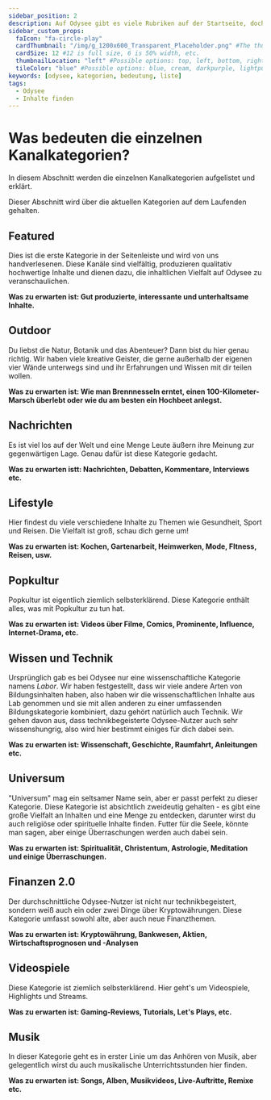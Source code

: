 ---
sidebar_position: 2
description: Auf Odysee gibt es viele Rubriken auf der Startseite, doch was bedeuten diese? Hier zeigen wir dir, was dich erwartet.
sidebar_custom_props:
  faIcon: "fa-circle-play"
  cardThumbnail: "/img/g_1200x600_Transparent_Placeholder.png" #The thumbnail on the category card.
  cardSize: 12 #12 is full size, 6 is 50% width, etc.
  thumbnailLocation: "left" #Possible options: top, left, bottom, right, none
  tileColor: "blue" #Possible options: blue, cream, darkpurple, lightpurple, mauve, orange, pink, none
keywords: [odysee, kategorien, bedeutung, liste]
tags:
  - Odysee
  - Inhalte finden
---

# Was bedeuten die einzelnen Kanalkategorien?

In diesem Abschnitt werden die einzelnen Kanalkategorien aufgelistet und erklärt.

Dieser Abschnitt wird über die aktuellen Kategorien auf dem Laufenden gehalten.

## Featured

Dies ist die erste Kategorie in der Seitenleiste und wird von uns handverlesenen. Diese Kanäle sind vielfältig, produzieren qualitativ hochwertige Inhalte und dienen dazu, die inhaltlichen Vielfalt auf Odysee zu veranschaulichen.

**Was zu erwarten ist: Gut produzierte, interessante und unterhaltsame Inhalte.**

## Outdoor

Du liebst die Natur, Botanik und das Abenteuer? Dann bist du hier genau richtig. Wir haben viele kreative Geister, die gerne außerhalb der eigenen vier Wände unterwegs sind und ihr Erfahrungen und Wissen mit dir teilen wollen. 

**Was zu erwarten ist: Wie man Brennnesseln erntet, einen 100-Kilometer-Marsch überlebt oder wie du am besten ein Hochbeet anlegst.** 

## Nachrichten 

Es ist viel los auf der Welt und eine Menge Leute äußern ihre Meinung zur gegenwärtigen Lage.  Genau dafür ist diese Kategorie gedacht.

**Was zu erwarten istt: Nachrichten, Debatten, Kommentare, Interviews etc.**

## Lifestyle 

Hier findest du viele verschiedene Inhalte zu Themen wie Gesundheit, Sport und Reisen. Die Vielfalt ist groß, schau dich gerne um!  

**Was zu erwarten ist: Kochen, Gartenarbeit, Heimwerken, Mode, FItness, Reisen, usw.**

## Popkultur

Popkultur ist eigentlich ziemlich selbsterklärend. Diese Kategorie enthält alles, was mit Popkultur zu tun hat.

**Was zu erwarten ist: Videos über Filme, Comics, Prominente, Influence, Internet-Drama, etc.**

## Wissen und Technik 

Ursprünglich gab es bei Odysee nur eine wissenschaftliche Kategorie namens *Labor*. Wir haben festgestellt, dass wir viele andere Arten von Bildungsinhalten haben, also haben wir die wissenschaftlichen Inhalte aus Lab genommen und sie mit allen anderen zu einer umfassenden Bildungskategorie kombiniert, dazu gehört natürlich auch Technik. Wir gehen davon aus, dass technikbegeisterte Odysee-Nutzer auch sehr wissenshungrig, also wird hier bestimmt einiges für dich dabei sein. 

**Was zu erwarten ist: Wissenschaft, Geschichte, Raumfahrt, Anleitungen etc.**

## Universum 

"Universum" mag ein seltsamer Name sein, aber er passt perfekt zu dieser Kategorie. Diese Kategorie ist absichtlich zweideutig gehalten - es gibt eine große Vielfalt an Inhalten und eine Menge zu entdecken, darunter wirst du auch religiöse oder spirituelle Inhalte finden. Futter für die Seele, könnte man sagen, aber einige Überraschungen werden auch dabei sein.

**Was zu erwarten ist: Spiritualität, Christentum, Astrologie, Meditation und einige Überraschungen.**

## Finanzen 2.0

Der durchschnittliche Odysee-Nutzer ist nicht nur technikbegeistert, sondern weiß auch ein oder zwei Dinge über Kryptowährungen. Diese Kategorie umfasst sowohl alte, aber auch neue Finanzthemen.

**Was zu erwarten ist: Kryptowährung, Bankwesen, Aktien, Wirtschaftsprognosen und -Analysen**

## Videospiele 

Diese Kategorie ist ziemlich selbsterklärend. Hier geht's um Videospiele, Highlights und Streams. 

**Was zu erwarten ist: Gaming-Reviews, Tutorials, Let's Plays, etc.**

## Musik

In dieser Kategorie geht es in erster Linie um das Anhören von Musik, aber gelegentlich wirst du auch musikalische Unterrichtsstunden hier finden.

**Was zu erwarten ist: Songs, Alben, Musikvideos, Live-Auftritte, Remixe etc.**

